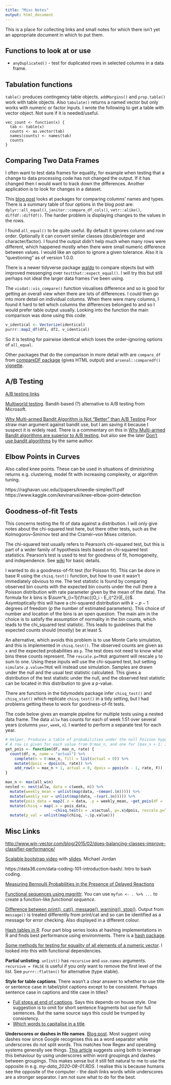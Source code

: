 ```yaml
---
title: "Misc Notes"
output: html_document
---
```


This is a place for collecting links and small notes for which there isn't yet an appropriate document in which to put them.

## Functions to look at or use

+ `anyDuplicated()` - test for duplicated rows in selected columns in a data frame. 

## Tabulation functions

`table()` produces contingency table objects.  `addMargins()` and `prop.table()` work with table objects. Also `tabulate()` returns a named vector but only works with numeric or factor inputs. I wrote the following to get a table with vector object. Not sure if it is needed/useful.

```
vec_count <- function(x) {
  tab <- table(x)
  counts <- as.vector(tab)
  names(counts) <- names(tab)
  counts
}
```

## Comparing Two Data Frames

I often want to test data frames for equality, for example when testing that a change to data processing code has not changed the output. If it has changed then I would want to track down the differences. Another application is to look for changes in a dataset.

This [blog post](https://sharla.party/post/comparing-two-dfs/) looks at packages for comparing columns' names and types. There is a summary table of four options in the blog post are: `dplyr::all_equal()`, `janitor::compare_df_cols()`, `vetr::alike()`, `diffdf::diffdf()`. The harder problem is displaying changes to the values in the rows.

I found `all_equal()` to be quite useful. By default it ignores column and row order. Optionally it can convert similar classes (double/integer and character/factor). I found the output didn't help much when many rows were different, which happened mostly when there were small numeric difference between values. I would like an option to ignore a given tolerance. Also it is "questioning" as of version 1.0.0.

There is a newer tidyverse package [waldo](https://www.tidyverse.org/blog/2020/10/waldo/) to compare objects but with improved messenging over `testthat::expect_equal()`. I will try this but still perhaps not ideal the larger data frames I've been using.

The `visdat::vis_compare()` function visualises difference and so is good for getting an overall view when there are lots of differences. I could then go into more detail on individual columns. When there were many columns, I found it hard to tell which columns the differences belonged to and so I would prefer table output usually. Looking into the function the main comparison was done using this code:

```r
v_identical <- Vectorize(identical)
purrr::map2_df(df1, df2, v_identical)
```

So it is testing for pairwise identical which loses the order-ignoring options of `all_equal`.

Other packages that do the comparison in more detail with are `compare_df` from [compareDF package](https://github.com/alexsanjoseph/compareDF) (gives HTML output) and `arsenal::comparedf()` [vignette](https://cran.r-project.org/web/packages/arsenal/vignettes/comparedf.html).

## A/B Testing

[A/B testing links](http://www.win-vector.com/blog/2015/06/designing-ab-tests/)

[Multiworld testing](https://www.microsoft.com/en-us/research/project/multi-world-testing-mwt/). Bandit-based (?) alternative to A/B testing from Microsoft.

[Why Multi-armed Bandit Algorithm is Not “Better” than A/B Testing](https://vwo.com/blog/multi-armed-bandit-algorithm/) Poor straw man argument against bandit use, but I am saving it because I suspect it is widely read. There is a commentary on this in [Why Multi-armed Bandit algorithms are superior to A/B testing](https://www.chrisstucchio.com/blog/2012/bandit_algorithms_vs_ab.html), but also see the later [Don't use bandit algorithms](https://www.chrisstucchio.com/blog/2015/dont_use_bandits.html) by the same author. 

## Elbow Points in Curves

Also called knee points. These can be used in situations of diminishing returns e.g. clustering, model fit with increasing complexity, or algorithm tuning. 

https://raghavan.usc.edu//papers/kneedle-simplex11.pdf
https://www.kaggle.com/kevinarvai/knee-elbow-point-detection

## Goodness-of-fit Tests

This concerns testing the fit of data against a distribution. I will only give notes about the chi-squared test here, but there other tests, such as the Kolmogorov–Smirnov test and the Cramér–von Mises criterion.

The chi-squared test usually refers to Pearson's chi-squared test, but this is part of a wider family of hypothesis tests based on chi-squared test statistics. Pearson's test is used to test for goodness of fit, homogeneity, and independence. See [wiki](https://en.wikipedia.org/wiki/Pearson%27s_chi-squared_test) for basic details. 

I wanted to do a goodness-of-fit test (for Poisson fit). This can be done in base R using the `chisq.test()` function, but how to use it wasn't immediately obvious to me. The test statistic is found by comparing observed bin counts with the expected bin counts under the null (here a Poisson distribution with rate parameter given by the mean of the data). The formula for $k$ bins is $\sum^k_{i=1}(\frac{(O_i - E_i)^2}{E_i})$. Asymtoptically this will have a chi-squared distribution with $k-p-1$ degrees of freedom ($p$ the number of estimated parameters). This choice of number and location of the bins is an open question. The main aim in the choice is to satisfy the assumption of normality in the bin counts, which leads to the chi_squared test statistic. This leads to guidelines that the expected counts should (mostly) be at least 5. 

An alternative, which avoids this problem is to use Monte Carlo simulation, and this is implemented in `chisq.test()`. The observed counts are given as `x` and the expected probabilities as `p`. The test does not need to know what bins these counts represent. The `rescale.p=TRUE` argument will rescale  `p` to sum to one. Using these inputs will use the chi-squared test, but setting `simulate.p.value=TRUE` will instead use simulation. Samples are drawn under the null and the usual test statistic calculated. This gives a distribution of the test statistic under the null, and the observed test statistic can be located in this distribution to give a p-value.

There are functions in the tidymodels package infer `chisq_test()` and `chisq_stat()` which replicate `chisq.test()` in a tidy setting, but I had problems getting these to work for goodness-of-fit tests.

The code below gives an example pipeline for multiple tests using a nested data frame. The data `allw` has counts for each of week 1:51 over several years (columns `year`, `week`, `n`). I wanted to perform a separate test for each year.

```r
# Helper. Produces a table of probabilities under the null Poisson hypothesis.
# A row is given for each value from 0:max_n, and one for [max_n + 1: Inf).
get_pois <- function(df, max_n, rate) {
  count(df, n, name = "actual") %>% 
    complete(n = 0:max_n, fill = list(actual = 0)) %>% 
    mutate(dpois = dpois(n, rate)) %>% 
    add_row(n = max_n + 1, actual = 0, dpois = ppois(n - 1, rate, F))  
}

max_n <- max(all_w$n)
nested <- nest(allw, data = c(week, n)) %>% 
  mutate(weekly_mean = unlist(map(data, ~(mean(.$n))))) %>% 
  mutate(weekly_var = unlist(map(data, ~(var(.$n))))) %>% 
  mutate(pois_data = map2(.x = data, .y = weekly_mean, ~get_pois(df = .x, max_n = max_n, rate = .y))) %>% 
  mutate(chisq = map(.x = pois_data, 
                     ~chisq.test(x = .x$actual, p=.x$dpois, rescale.p=T, simulate.p.value=TRUE))) %>% 
  mutate(p_val = unlist(map(chisq, ~.$p.value)))
```

## Misc Links

[http://www.win-vector.com/blog/2015/02/does-balancing-classes-improve-classifier-performance/](Balancing classifiers)

[Scalable bootstrap video](https://www.youtube.com/watch?v=9v6cMnFNiOI&index=1&list=PLi_-RNsPXDTKXADPyrSVAgAhtiIkV04hY) with [slides](https://www.rss.org.uk/Images/PDF/events/2017/M_Jordan%20260417.ppt). Michael Jordan

https://data36.com/data-coding-101-introduction-bash/. Intro to bash coding.

[Measuring Bernoulli Probabilities in the Presence of Delayed Reactions](https://www.chrisstucchio.com/blog/2016/delayed_reactions.html)

[Functional sequences using magrittr](https://blog.rstudio.com/2014/12/01/magrittr-1-5/). You can use `myfun <- . %>% ...` to create a function-like *functional sequence*.

[Difference between print(), cat(), message(), warning(), stop()](https://stackoverflow.com/questions/36699272/why-is-message-a-better-choice-than-print-in-r-for-writing-a-package). Output from `message()` is treated differently from print/cat and so can be identified as a message for error checking. Also displayed in a different colour.

[Hash tables in R](https://jeffreyhorner.tumblr.com/post/117059271933/hash-table-performance-in-r-part-iv). Four part blog series looks at hashing implementations in R and finds best performance using environments. There is a [hash package](https://cran.r-project.org/web/packages/hash/index.html). 

[Some methods for testing for equality of all elements of a numeric vector](https://stackoverflow.com/questions/4752275/test-for-equality-among-all-elements-of-a-single-vector). I looked into this with functional dependencies.

**Partial unlisting**. `unlist()` has `recursive` and `use.names` arguments. `recursive = FALSE` is useful if you only want to remove the first level of the list. See `purrr::flatten()` for alternative (type stable).

**Style for table captions**. There wasn't a clear answer to whether to use title or sentence case in tabel/plot captions except to be consistent. Perhaps sentence case in captions and title case in titles?

+ [Full stops at end of captions](https://english.stackexchange.com/questions/121551/caption-text-punctuation-full-stops-always-necessary-at-the-end). Says this depends on house style. One suggestion is to omit for short sentence fragments but use for full sentences. But the same source says this could be trumped by consistency.
+ [Which words to capitalise in a title](https://english.stackexchange.com/questions/14/which-words-in-a-title-should-be-capitalized). 

**Underscores or dashes in file names**. [Blog post](https://blog.codinghorror.com/of-spaces-underscores-and-dashes/). Most suggest using dashes now since Google recognises this as a word separator while underscores do not split words. This matches how Regex and operating systems generally see things. [This article](https://medium.com/@maddendan/hyphens-vs-underscores-in-file-names-295025782912) suggests using both to leverage this behaviour by using underscores within word groupings and dashes between groupings. This makes sense but it still felt natural to me to use the opposite in e.g. *my-data_2020-08-01.RDS*. I realise this is because humans see the opposite of the computer - the dash links words while underscores are a stronger separator. I am not sure what to do for the best.
